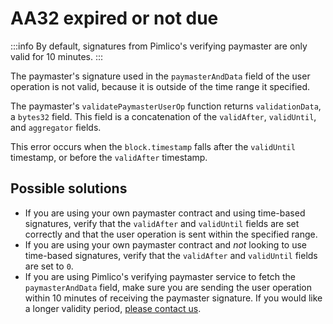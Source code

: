 # AA32 expired or not due

:::info
By default, signatures from Pimlico's verifying paymaster are only valid for 10 minutes. 
:::

The paymaster's signature used in the `paymasterAndData` field of the user operation is not valid, because it is outside of the time range it specified.

The paymaster's `validatePaymasterUserOp` function returns `validationData`, a `bytes32` field. This field is a concatenation of the `validAfter`, `validUntil`, and `aggregator` fields. 

This error occurs when the `block.timestamp` falls after the `validUntil` timestamp, or before the `validAfter` timestamp.

## Possible solutions

- If you are using your own paymaster contract and using time-based signatures, verify that the `validAfter` and `validUntil` fields are set correctly and that the user operation is sent within the specified range.
- If you are using your own paymaster contract and *not* looking to use time-based signatures, verify that the `validAfter` and `validUntil` fields are set to `0`. 
- If you are using Pimlico's verifying paymaster service to fetch the `paymasterAndData` field, make sure you are sending the user operation within 10 minutes of receiving the paymaster signature. If you would like a longer validity period, [please contact us](https://t.me/pimlicoHQ).
